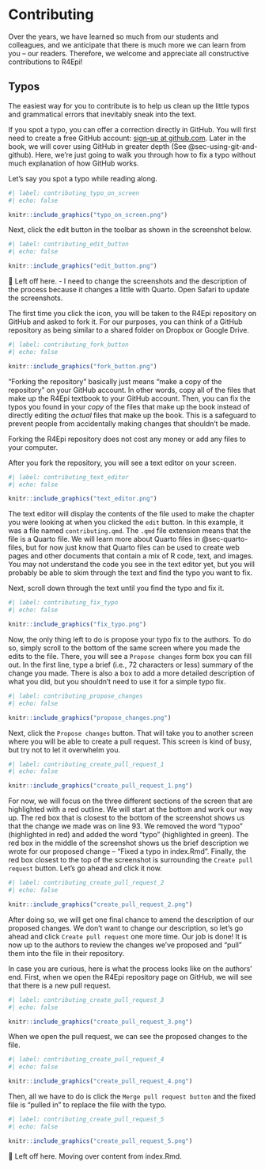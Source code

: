 # Contributing {.unnumbered}

Over the years, we have learned so much from our students and colleagues, and we anticipate that there is much more we can learn from you -- our readers. Therefore, we welcome and appreciate all constructive contributions to R4Epi!

## Typos {.unnumbered}

The easiest way for you to contribute is to help us clean up the little typos and grammatical errors that inevitably sneak into the text. 

If you spot a typo, you can offer a correction directly in GitHub. You will first need to create a free GitHub account: [sign-up at github.com](https://github.com/join). Later in the book, we will cover using GitHub in greater depth (See @sec-using-git-and-github). Here, we're just going to walk you through how to fix a typo without much explanation of how GitHub works.

Let's say you spot a typo while reading along.

```r
#| label: contributing_typo_on_screen
#| echo: false

knitr::include_graphics("typo_on_screen.png")
```

Next, click the edit button in the toolbar as shown in the screenshot below.

```r
#| label: contributing_edit_button
#| echo: false

knitr::include_graphics("edit_button.png")
```

🔴 Left off here. 
- I need to change the screenshots and the description of the process because it changes a little with Quarto. Open Safari to update the screenshots.

The first time you click the icon, you will be taken to the R4Epi repository on GitHub and asked to fork it. For our purposes, you can think of a GitHub repository as being similar to a shared folder on Dropbox or Google Drive.

```r
#| label: contributing_fork_button
#| echo: false

knitr::include_graphics("fork_button.png")
```

"Forking the repository" basically just means "make a copy of the repository" on your GitHub account. In other words, copy all of the files that make up the R4Epi textbook to your GitHub account. Then, you can fix the typos you found in your _copy_ of the files that make up the book instead of directly editing the _actual_ files that make up the book. This is a safeguard to prevent people from accidentally making changes that shouldn't be made. 

::: callout-note
Forking the R4Epi repository does not cost any money or add any files to your computer.
:::

After you fork the repository, you will see a text editor on your screen.

```r
#| label: contributing_text_editor
#| echo: false

knitr::include_graphics("text_editor.png")
```

The text editor will display the contents of the file used to make the chapter you were looking at when you clicked the `edit` button. In this example, it was a file named `contributing.qmd`. The `.qmd` file extension means that the file is a Quarto file. We will learn more about Quarto files in @sec-quarto-files, but for now just know that Quarto files can be used to create web pages and other documents that contain a mix of R code, text, and images. You may not understand the code you see in the text editor yet, but you will probably be able to skim through the text and find the typo you want to fix.

Next, scroll down through the text until you find the typo and fix it. 

```r
#| label: contributing_fix_typo
#| echo: false

knitr::include_graphics("fix_typo.png")
```

Now, the only thing left to do is propose your typo fix to the authors. To do so, simply scroll to the bottom of the same screen where you made the edits to the file. There, you will see a `Propose changes` form box you can fill out. In the first line, type a brief (i.e., 72 characters or less) summary of the change you made. There is also a box to add a more detailed description of what you did, but you shouldn't need to use it for a simple typo fix. 

```r
#| label: contributing_propose_changes
#| echo: false

knitr::include_graphics("propose_changes.png")
```

Next, click the `Propose changes` button. That will take you to another screen where you will be able to create a pull request. This screen is kind of busy, but try not to let it overwhelm you. 

```r
#| label: contributing_create_pull_request_1
#| echo: false

knitr::include_graphics("create_pull_request_1.png")
```

For now, we will focus on the three different sections of the screen that are highlighted with a red outline. We will start at the bottom and work our way up. The red box that is closest to the bottom of the screenshot shows us that the change we made was on line 93. We removed the word "typoo" (highlighted in red) and added the word "typo" (highlighted in green). The red box in the middle of the screenshot shows us the brief description we wrote for our proposed change -- "Fixed a typo in index.Rmd". Finally, the red box closest to the top of the screenshot is surrounding the `Create pull request` button. Let's go ahead and click it now. 

```r
#| label: contributing_create_pull_request_2
#| echo: false

knitr::include_graphics("create_pull_request_2.png")
```

After doing so, we will get one final chance to amend the description of our proposed changes. We don't want to change our description, so let's go ahead and click `Create pull request` one more time. Our job is done! It is now up to the authors to review the changes we've proposed and "pull" them into the file in their repository. 

In case you are curious, here is what the process looks like on the authors' end. First, when we open the R4Epi repository page on GitHub, we will see that there is a new pull request. 

```r
#| label: contributing_create_pull_request_3
#| echo: false

knitr::include_graphics("create_pull_request_3.png")
```

When we open the pull request, we can see the proposed changes to the file.

```r
#| label: contributing_create_pull_request_4
#| echo: false

knitr::include_graphics("create_pull_request_4.png")
```

Then, all we have to do is click the `Merge pull request button` and the fixed file is "pulled in" to replace the file with the typo. 

```r
#| label: contributing_create_pull_request_5
#| echo: false

knitr::include_graphics("create_pull_request_5.png")
```


🔴 Left off here. Moving over content from index.Rmd.
